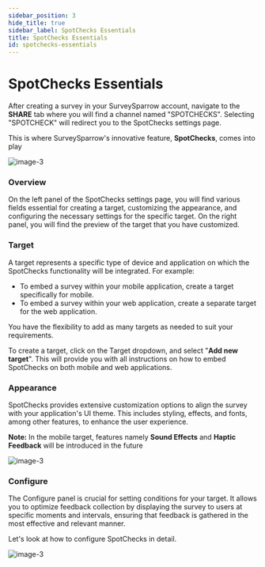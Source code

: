 ```yaml
---
sidebar_position: 3
hide_title: true
sidebar_label: SpotChecks Essentials
title: SpotChecks Essentials
id: spotchecks-essentials
---
```


# SpotChecks Essentials

After creating a survey in your SurveySparrow account, navigate to the **SHARE** tab where you will find a channel named "SPOTCHECKS". Selecting "SPOTCHECK" will redirect you to the SpotChecks settings page.

This is where SurveySparrow's innovative feature, **SpotChecks**, comes into play

![image-3](./assets/image-2.png)

### Overview

On the left panel of the SpotChecks settings page, you will find various fields essential for creating a target, customizing the appearance, and configuring the necessary settings for the specific target. On the right panel, you will find the preview of the target that you have customized.


### Target

A target represents a specific type of device and application on which the SpotChecks functionality will be integrated. For example:

- To embed a survey within your mobile application, create a target specifically for mobile.
- To embed a survey within your web application, create a separate target for the web application.

You have the flexibility to add as many targets as needed to suit your requirements.

To create a target, click on the Target dropdown, and select "**Add new target**". This will provide you with all instructions on how to embed SpotChecks on both mobile and web applications.


### Appearance

SpotChecks provides extensive customization options to align the survey with your application's UI theme. This includes styling, effects, and fonts, among other features, to enhance the user experience.

**Note:** In the mobile target, features namely **Sound Effects** and **Haptic Feedback** will be introduced in the future

![image-3](./assets/image-3.png)


### Configure

The Configure panel is crucial for setting conditions for your target. It allows you to optimize feedback collection by displaying the survey to users at specific moments and intervals, ensuring that feedback is gathered in the most effective and relevant manner.

Let's look at how to configure SpotChecks in detail.

![image-3](./assets/image-4.png)